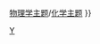 <noinclude></noinclude><noinclude></noinclude>{{Navbox
|name = 原子模型
|title = 原子模型

|group1 =[[原子理論|單獨原子]]
|list1 ={{nowrap|[[约翰·道尔顿|道爾頓模型]]}} 、 {{nowrap|[[梅子布丁模型|湯姆孫模型]]}} 、 {{nowrap|{{le|立方形原子|Cubical atom|路易斯模型}}}} 、 {{nowrap|[[長岡半太郎|長岡模型]]}} 、 {{nowrap|[[拉塞福模型]]}} 、 {{nowrap|[[玻尔模型]]}} 、 {{nowrap|[[玻尔-索末菲模型]]}} 、 {{nowrap|[[原子軌域|薛丁格模型]]}}

|group2 =固體
|list2 =[[德鲁德模型]] 、 [[自由电子模型]] 、 [[近自由電子近似|近自由電子模型]] 、 [[能帶結構]] 、 [[密度泛函理論]]

|group3 =液體
|list3 = [[液態氦]]

|group4 =氣體
|list4 = [[稀有氣體]] 、 {{le|初生氫|Nascent hydrogen}}

|group5 = 科学家
|list5 =[[費利克斯·布洛赫]] 、 [[尼爾斯·波耳]] 、 [[約翰·道爾頓]] 、 [[保罗·德鲁德]] 、 [[歐文·朗繆爾]] 、 [[吉爾伯特·路易斯]] 、 [[長岡半太郎]] 、 [[歐尼斯特·拉塞福]] 、 [[埃爾文·薛丁格]] 、 [[阿諾·索末菲]]  、  [[約瑟夫·湯姆孫]]

|below  = {{icon|category}} [[:category:原子|原子分类]] {{,}} {{icon|portal}} [[portal:物理学|物理学主题]]/[[portal:化学|化学主题]]
}}<noinclude>
[[Category:物理學模板|Y]]
</noinclude>
